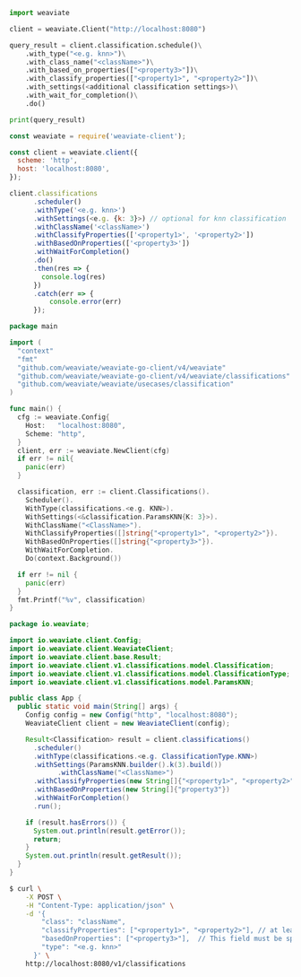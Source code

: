 
<Tabs groupId="languages">
<TabItem value="py" label="Python">

```python
import weaviate

client = weaviate.Client("http://localhost:8080")

query_result = client.classification.schedule()\
    .with_type("<e.g. knn>")\
    .with_class_name("<className>")\
    .with_based_on_properties(["<property3>"])\
    .with_classify_properties(["<property1>", "<property2>"])\
    .with_settings(<additional classification settings>)\
    .with_wait_for_completion()\
    .do()

print(query_result)
```

</TabItem>
<TabItem value="js" label="JavaScript">

```js
const weaviate = require('weaviate-client');

const client = weaviate.client({
  scheme: 'http',
  host: 'localhost:8080',
});

client.classifications
      .scheduler()
      .withType('<e.g. knn>')
      .withSettings(<e.g. {k: 3}>) // optional for knn classification
      .withClassName('<className>')
      .withClassifyProperties(['<property1>', '<property2>'])
      .withBasedOnProperties(['<property3>'])
      .withWaitForCompletion()
      .do()
      .then(res => {
        console.log(res)
      })
      .catch(err => {
          console.error(err)
      });
```

</TabItem>
<TabItem value="go" label="Go">

```go
package main

import (
  "context"
  "fmt"
  "github.com/weaviate/weaviate-go-client/v4/weaviate"
  "github.com/weaviate/weaviate-go-client/v4/weaviate/classifications"
  "github.com/weaviate/weaviate/usecases/classification"
)

func main() {
  cfg := weaviate.Config{
    Host:   "localhost:8080",
    Scheme: "http",
  }
  client, err := weaviate.NewClient(cfg)
  if err != nil{
    panic(err)
  }

  classification, err := client.Classifications().
    Scheduler().
    WithType(classifications.<e.g. KNN>).
    WithSettings(<&classification.ParamsKNN{K: 3}>).
    WithClassName("<ClassName>").
    WithClassifyProperties([]string{"<property1>", "<property2>"}).
    WithBasedOnProperties([]string{"<property3>"}).
    WithWaitForCompletion.
    Do(context.Background())

  if err != nil {
    panic(err)
  }
  fmt.Printf("%v", classification)
}
```

</TabItem>
<TabItem value="java" label="Java">

```java
package io.weaviate;

import io.weaviate.client.Config;
import io.weaviate.client.WeaviateClient;
import io.weaviate.client.base.Result;
import io.weaviate.client.v1.classifications.model.Classification;
import io.weaviate.client.v1.classifications.model.ClassificationType;
import io.weaviate.client.v1.classifications.model.ParamsKNN;

public class App {
  public static void main(String[] args) {
    Config config = new Config("http", "localhost:8080");
    WeaviateClient client = new WeaviateClient(config);

    Result<Classification> result = client.classifications()
      .scheduler()
      .withType(classifications.<e.g. ClassificationType.KNN>)
      .withSettings(ParamsKNN.builder().k(3).build())
            .withClassName("<ClassName>")
      .withClassifyProperties(new String[]{"<property1>", "<property2>"})
      .withBasedOnProperties(new String[]{"property3"})
      .withWaitForCompletion()
      .run();

    if (result.hasErrors()) {
      System.out.println(result.getError());
      return;
    }
    System.out.println(result.getResult());
  }
}
```

</TabItem>
<TabItem value="curl" label="Curl">

```bash
$ curl \
    -X POST \
    -H "Content-Type: application/json" \
    -d '{
        "class": "className",
        "classifyProperties": ["<property1>", "<property2>"], // at least one property needs to be specified
        "basedOnProperties": ["<property3>"],  // This field must be specified, but for contextual classifications the current implementation takes the whole vector of the class (objects) into account
        "type": "<e.g. knn>"
      }' \
    http://localhost:8080/v1/classifications
```

</TabItem>
</Tabs>
